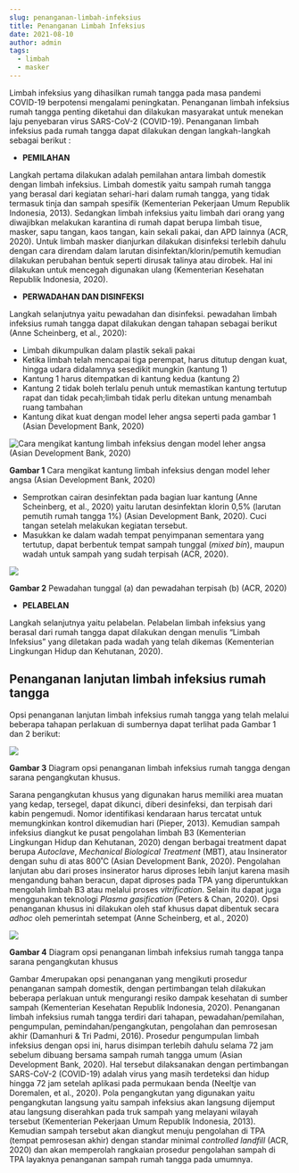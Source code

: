 ```yaml
---
slug: penanganan-limbah-infeksius
title: Penanganan Limbah Infeksius
date: 2021-08-10
author: admin
tags:
  - limbah
  - masker
---
```

<!--StartFragment-->

Limbah infeksius yang dihasilkan rumah tangga pada masa pandemi COVID-19 berpotensi mengalami peningkatan. Penanganan limbah infeksius rumah tangga penting diketahui dan dilakukan masyarakat untuk menekan laju penyebaran virus SARS-CoV-2 (COVID-19). Penanganan limbah infeksius pada rumah tangga dapat dilakukan dengan langkah-langkah sebagai berikut :

* **PEMILAHAN**

Langkah pertama dilakukan adalah pemilahan antara limbah domestik dengan limbah infeksius. Limbah domestik yaitu sampah rumah tangga yang berasal dari kegiatan sehari-hari dalam rumah tangga, yang tidak termasuk tinja dan sampah spesifik (Kementerian Pekerjaan Umum Republik Indonesia, 2013). Sedangkan limbah infeksius yaitu limbah dari orang yang diwajibkan melakukan karantina di rumah dapat berupa limbah tisue, masker, sapu tangan, kaos tangan, kain sekali pakai, dan APD lainnya (ACR, 2020). Untuk limbah masker dianjurkan dilakukan disinfeksi terlebih dahulu dengan cara direndam dalam larutan disinfektan/klorin/pemutih kemudian dilakukan perubahan bentuk seperti dirusak talinya atau dirobek. Hal ini dilakukan untuk mencegah digunakan ulang (Kementerian Kesehatan Republik Indonesia, 2020).

* **PERWADAHAN DAN DISINFEKSI**

Langkah selanjutnya yaitu pewadahan dan disinfeksi. pewadahan limbah infeksius rumah tangga dapat dilakukan dengan tahapan sebagai berikut (Anne Scheinberg, et al., 2020):

* Limbah dikumpulkan dalam plastik sekali pakai
* Ketika limbah telah mencapai tiga perempat, harus ditutup dengan kuat, hingga udara didalamnya sesedikit mungkin (kantung 1)
* Kantung 1 harus ditempatkan di kantung kedua (kantung 2)
* Kantung 2 tidak boleh terlalu penuh untuk memastikan kantung tertutup rapat dan tidak pecah;limbah tidak perlu ditekan untung menambah ruang tambahan
* Kantung dikat kuat dengan model leher angsa seperti pada gambar 1 (Asian Development Bank, 2020)



![Cara mengikat kantung limbah infeksius dengan model leher angsa (Asian Development Bank, 2020)](/images/picture1.png "Cara mengikat kantung limbah infeksius dengan model leher angsa (Asian Development Bank, 2020)")

**Gambar 1** Cara mengikat kantung limbah infeksius dengan model leher angsa (Asian Development Bank, 2020)

* Semprotkan cairan desinfektan pada bagian luar kantung (Anne Scheinberg, et al., 2020) yaitu larutan desinfektan klorin 0,5% (larutan pemutih rumah tangga 1%) (Asian Development Bank, 2020). Cuci tangan setelah melakukan kegiatan tersebut.
* Masukkan ke dalam wadah tempat penyimpanan sementara yang tertutup, dapat berbentuk tempat sampah tunggal (*mixed bin*), maupun wadah untuk sampah yang sudah terpisah (ACR, 2020).

![](/images/capture.jpg)

**Gambar 2** Pewadahan tunggal (a) dan pewadahan terpisah (b) (ACR, 2020)



* **PELABELAN**

Langkah selanjutnya yaitu pelabelan. Pelabelan limbah infeksius yang berasal dari rumah tangga dapat dilakukan dengan menulis “Limbah Infeksius” yang diletakan pada wadah yang telah dikemas (Kementerian Lingkungan Hidup dan Kehutanan, 2020).

## **Penanganan lanjutan limbah infeksius rumah tangga**

Opsi penanganan lanjutan limbah infeksius rumah tangga yang telah melalui beberapa tahapan perlakuan di sumbernya dapat terlihat pada Gambar 1 dan 2 berikut:

![](/images/picture2.jpg)

**Gambar 3** Diagram opsi penanganan limbah infeksius rumah tangga dengan sarana pengangkutan khusus.

Sarana pengangkutan khusus yang digunakan harus memiliki area muatan yang kedap, tersegel, dapat dikunci, diberi desinfeksi, dan terpisah dari kabin pengemudi. Nomor identifikasi kendaraan harus tercatat untuk memungkinkan kontrol dikemudian hari (Pieper, 2013). Kemudian sampah infeksius diangkut ke pusat pengolahan limbah B3 (Kementerian Lingkungan Hidup dan Kehutanan, 2020) dengan berbagai treatment dapat berupa *Autoclave*, *Mechanical Biological Treatment* (MBT), atau Insinerator dengan suhu di atas 800˚C (Asian Development Bank, 2020). Pengolahan lanjutan abu dari proses insinerator harus diproses lebih lanjut karena masih mengandung bahan beracun, dapat diproses pada TPA yang diperuntukkan mengolah limbah B3 atau melalui proses *vitrification*. Selain itu dapat juga menggunakan teknologi *Plasma gasification* (Peters & Chan, 2020). Opsi penanganan khusus ini dilakukan oleh staf khusus dapat dibentuk secara *adhoc* oleh pemerintah setempat (Anne Scheinberg, et al., 2020)



![](/images/picture3.jpg)

**Gambar 4** Diagram opsi penanganan limbah infeksius rumah tangga tanpa sarana pengangkutan khusus

Gambar 4merupakan opsi penanganan yang mengikuti prosedur penanganan sampah domestik, dengan pertimbangan telah dilakukan beberapa perlakuan untuk mengurangi resiko dampak kesehatan di sumber sampah (Kementerian Kesehatan Republik Indonesia, 2020). Penanganan limbah infeksius rumah tangga terdiri dari tahapan, pewadahan/pemilahan, pengumpulan, pemindahan/pengangkutan, pengolahan dan pemrosesan akhir (Damanhuri & Tri Padmi, 2016). Prosedur pengumpulan limbah infeksius dengan opsi ini, harus disimpan terlebih dahulu selama 72 jam sebelum dibuang bersama sampah rumah tangga umum (Asian Development Bank, 2020). Hal tersebut dilaksanakan dengan pertimbangan SARS-CoV-2 (COVID-19) adalah virus yang masih terdeteksi dan hidup hingga 72 jam setelah aplikasi pada permukaan benda (Neeltje van Doremalen, et al., 2020). Pola pengangkutan yang digunakan yaitu pengangkutan langsung yaitu sampah infeksius akan langsung dijemput atau langsung diserahkan pada truk sampah yang melayani wilayah tersebut (Kementerian Pekerjaan Umum Republik Indonesia, 2013). Kemudian sampah tersebut akan diangkut menuju pengolahan di TPA (tempat pemrosesan akhir) dengan standar minimal *controlled landfill* (ACR, 2020) dan akan memperolah rangkaian prosedur pengolahan sampah di TPA layaknya penanganan sampah rumah tangga pada umumnya.

<!--EndFragment-->